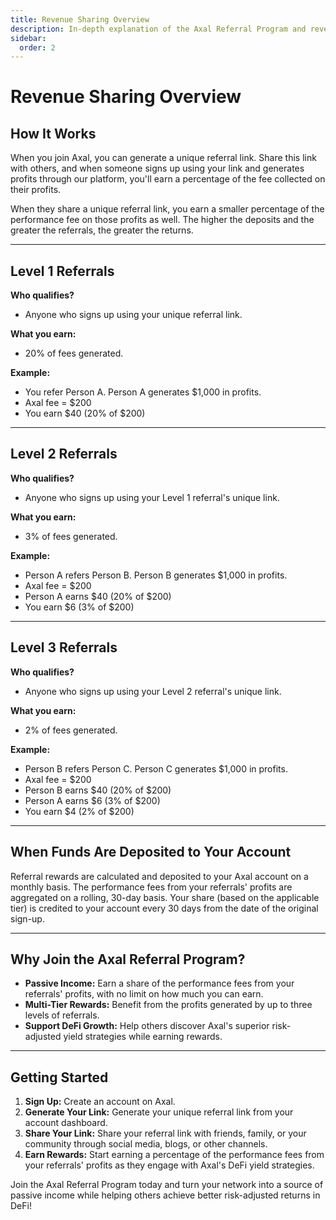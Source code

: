 ```yaml
---
title: Revenue Sharing Overview
description: In-depth explanation of the Axal Referral Program and revenue sharing structure.
sidebar:
  order: 2
---
```


# Revenue Sharing Overview

## How It Works

When you join Axal, you can generate a unique referral link. Share this link with others, and when someone signs up using your link and generates profits through our platform, you'll earn a percentage of the fee collected on their profits.

When they share a unique referral link, you earn a smaller percentage of the performance fee on those profits as well. The higher the deposits and the greater the referrals, the greater the returns.

---

## Level 1 Referrals

**Who qualifies?**
- Anyone who signs up using your unique referral link.

**What you earn:**
- 20% of fees generated.

**Example:**
- You refer Person A. Person A generates $1,000 in profits.
- Axal fee = $200
- You earn $40 (20% of $200)

---

## Level 2 Referrals

**Who qualifies?**
- Anyone who signs up using your Level 1 referral's unique link.

**What you earn:**
- 3% of fees generated.

**Example:**
- Person A refers Person B. Person B generates $1,000 in profits.
- Axal fee = $200
- Person A earns $40 (20% of $200)
- You earn $6 (3% of $200)

---

## Level 3 Referrals

**Who qualifies?**
- Anyone who signs up using your Level 2 referral's unique link.

**What you earn:**
- 2% of fees generated.

**Example:**
- Person B refers Person C. Person C generates $1,000 in profits.
- Axal fee = $200
- Person B earns $40 (20% of $200)
- Person A earns $6 (3% of $200)
- You earn $4 (2% of $200)

---

## When Funds Are Deposited to Your Account

Referral rewards are calculated and deposited to your Axal account on a monthly basis. The performance fees from your referrals' profits are aggregated on a rolling, 30-day basis. Your share (based on the applicable tier) is credited to your account every 30 days from the date of the original sign-up.

---

## Why Join the Axal Referral Program?

- **Passive Income:** Earn a share of the performance fees from your referrals' profits, with no limit on how much you can earn.
- **Multi-Tier Rewards:** Benefit from the profits generated by up to three levels of referrals.
- **Support DeFi Growth:** Help others discover Axal's superior risk-adjusted yield strategies while earning rewards.

---

## Getting Started

1. **Sign Up:** Create an account on Axal.
2. **Generate Your Link:** Generate your unique referral link from your account dashboard.
3. **Share Your Link:** Share your referral link with friends, family, or your community through social media, blogs, or other channels.
4. **Earn Rewards:** Start earning a percentage of the performance fees from your referrals' profits as they engage with Axal's DeFi yield strategies.

Join the Axal Referral Program today and turn your network into a source of passive income while helping others achieve better risk-adjusted returns in DeFi! 